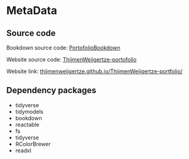 # MetaData

## Source code

Bookdown source code: [PortofolioBookdown](https://github.com/ThijmenWeijgertze/PortofolioBookdown)

Website source code: [ThijmenWeijgertze-portofolio](https://github.com/ThijmenWeijgertze/PortofolioBookdown)

Website link: [thijmenweijgertze.github.io/ThijmenWeijgertze-portfolio/](https://thijmenweijgertze.github.io/ThijmenWeijgertze-portfolio/)

## Dependency packages

-   tidyverse
-   tidymodels
-   bookdown
-   reactable
-   fs
-   tidyverse
-   RColorBrewer
-   readxl
